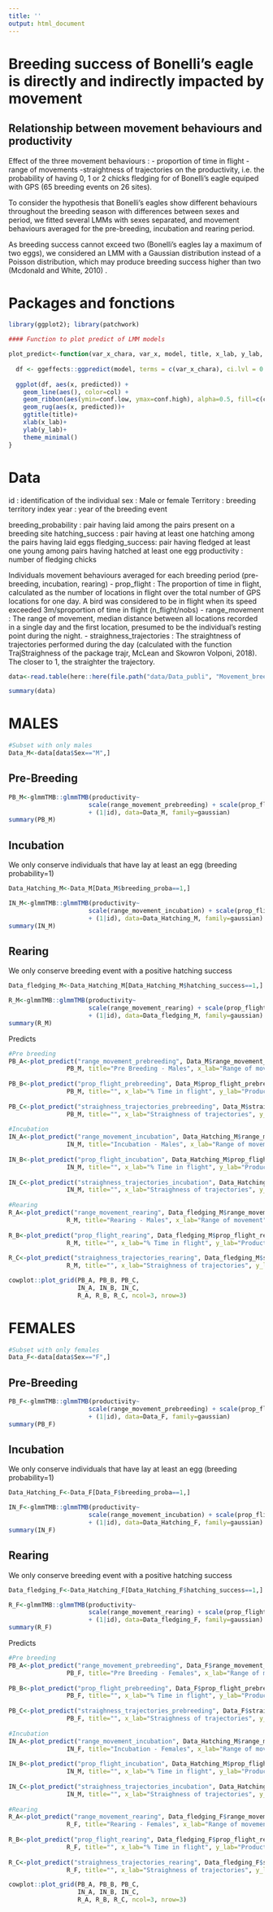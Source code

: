 ---
title: ''
output: html_document
---

# Breeding success of Bonelli’s eagle is directly and indirectly impacted by movement

## Relationship between movement behaviours and productivity

Effect of the three movement behaviours : 
 - proportion of time in flight
 - range of movements
  -straightness of trajectories
on the productivity, i.e. the probability of having 0, 1 or 2 chicks fledging for of Bonelli's eagle equiped with GPS (65 breeding events on 26 sites). 

To consider the hypothesis that Bonelli’s eagles show different behaviours throughout the breeding season with differences between sexes and period, we fitted several LMMs with sexes separated, and movement behaviours averaged for the pre-breeding, incubation and rearing period. 

As breeding success cannot exceed two (Bonelli’s eagles lay a maximum of two eggs), we considered an LMM with a Gaussian distribution instead of a Poisson distribution, which may produce breeding success higher than two (Mcdonald and White, 2010) . 

# Packages and fonctions
```{r}
library(ggplot2); library(patchwork)

#### Function to plot predict of LMM models

plot_predict<-function(var_x_chara, var_x, model, title, x_lab, y_lab, col){
  
  df <- ggeffects::ggpredict(model, terms = c(var_x_chara), ci.lvl = 0.95, back.transform = TRUE)
 
  ggplot(df, aes(x, predicted)) + 
    geom_line(aes(), color=col) +
    geom_ribbon(aes(ymin=conf.low, ymax=conf.high), alpha=0.5, fill=c(col))+
    geom_rug(aes(x, predicted))+
    ggtitle(title)+
    xlab(x_lab)+
    ylab(y_lab)+
    theme_minimal()
}
```

# Data 
id : identification of the individual
sex : Male or female
Territory : breeding territory index
year : year of the breeding event 

breeding_probability : pair having laid among the pairs present on a breeding site
hatching_success : pair having at least one hatching among the pairs having laid eggs
fledging_success: pair having fledged at least one young among pairs having hatched at least one egg
productivity : number of fledging chicks

Individuals movement behaviours averaged for each breeding period (pre-breeding, incubation, rearing)
 - prop_flight : The proportion of time in flight, calculated as the number of locations in flight over the total number of GPS locations for one day. A bird was considered to be in flight when its speed exceeded 3m/sproportion of time in flight (n_flight/nobs)
 - range_movement : The range of movement, median distance between all locations recorded in a single day and the first location, presumed to be the individual’s resting point during the night. 
 - straighness_trajectories : The straightness of trajectories performed during the day (calculated with the function TrajStraighness of the package trajr, McLean and Skowron Volponi, 2018). The closer to 1, the straighter the trajectory.

```{r}
data<-read.table(here::here(file.path("data/Data_publi", "Movement_breeding_Bonelli.csv")), header=TRUE, sep=",")

summary(data)
```


# MALES 
```{r}
#Subset with only males
Data_M<-data[data$Sex=="M",]
```

## Pre-Breeding 
```{r}
PB_M<-glmmTMB::glmmTMB(productivity~
                      scale(range_movement_prebreeding) + scale(prop_flight_prebreeding) + scale(straighness_trajectories_prebreeding) 
                      + (1|id), data=Data_M, family=gaussian)
summary(PB_M)
```

## Incubation 
We only conserve individuals that have lay at least an egg (breeding probability=1)

```{r}
Data_Hatching_M<-Data_M[Data_M$breeding_proba==1,]

IN_M<-glmmTMB::glmmTMB(productivity~
                      scale(range_movement_incubation) + scale(prop_flight_incubation) + scale(straighness_trajectories_incubation) 
                      + (1|id), data=Data_Hatching_M, family=gaussian)
summary(IN_M)
```

## Rearing 
We only conserve breeding event with a positive hatching success
```{r}
Data_fledging_M<-Data_Hatching_M[Data_Hatching_M$hatching_success==1,]

R_M<-glmmTMB::glmmTMB(productivity~
                      scale(range_movement_rearing) + scale(prop_flight_rearing) + scale(straighness_trajectories_rearing) 
                      + (1|id), data=Data_fledging_M, family=gaussian)
summary(R_M)
```

Predicts 
```{r}
#Pre breeding
PB_A<-plot_predict("range_movement_prebreeding", Data_M$range_movement_prebreeding, 
                PB_M, title="Pre Breeding - Males", x_lab="Range of movement", y_lab="Productivity", col="#26828EFF")
  
PB_B<-plot_predict("prop_flight_prebreeding", Data_M$prop_flight_prebreeding, 
                PB_M, title="", x_lab="% Time in flight", y_lab="Productivity", col="#26828EFF")
  
PB_C<-plot_predict("straighness_trajectories_prebreeding", Data_M$straighness_trajectories_prebreeding, 
                PB_M, title="", x_lab="Straighness of trajectories", y_lab="Productivity", col="#26828EFF")
  
#Incubation
IN_A<-plot_predict("range_movement_incubation", Data_Hatching_M$range_movement_incubation, 
                IN_M, title="Incubation - Males", x_lab="Range of movement", y_lab="Productivity", col="#26828EFF")
  
IN_B<-plot_predict("prop_flight_incubation", Data_Hatching_M$prop_flight_incubation, 
                IN_M, title="", x_lab="% Time in flight", y_lab="Productivity", col="#26828EFF")
  
IN_C<-plot_predict("straighness_trajectories_incubation", Data_Hatching_M$straighness_trajectories_incubation, 
                IN_M, title="", x_lab="Straighness of trajectories", y_lab="Productivity", col="#26828EFF")
  
#Rearing
R_A<-plot_predict("range_movement_rearing", Data_fledging_M$range_movement_rearing, 
                R_M, title="Rearing - Males", x_lab="Range of movement", y_lab="Productivity", col="#26828EFF")
  
R_B<-plot_predict("prop_flight_rearing", Data_fledging_M$prop_flight_rearing, 
                R_M, title="", x_lab="% Time in flight", y_lab="Productivity", col="#26828EFF")
  
R_C<-plot_predict("straighness_trajectories_rearing", Data_fledging_M$straighness_trajectories_rearing, 
                R_M, title="", x_lab="Straighness of trajectories", y_lab="Productivity", col="#26828EFF")

cowplot::plot_grid(PB_A, PB_B, PB_C, 
                   IN_A, IN_B, IN_C, 
                   R_A, R_B, R_C, ncol=3, nrow=3)

```

# FEMALES 
```{r}
#Subset with only females
Data_F<-data[data$Sex=="F",]
```

## Pre-Breeding 
```{r}
PB_F<-glmmTMB::glmmTMB(productivity~
                      scale(range_movement_prebreeding) + scale(prop_flight_prebreeding) + scale(straighness_trajectories_prebreeding) 
                      + (1|id), data=Data_F, family=gaussian)
summary(PB_F)
```

## Incubation 
We only conserve individuals that have lay at least an egg (breeding probability=1)

```{r}
Data_Hatching_F<-Data_F[Data_F$breeding_proba==1,]

IN_F<-glmmTMB::glmmTMB(productivity~
                      scale(range_movement_incubation) + scale(prop_flight_incubation) + scale(straighness_trajectories_incubation) 
                      + (1|id), data=Data_Hatching_F, family=gaussian)
summary(IN_F)
```

## Rearing 
We only conserve breeding event with a positive hatching success
```{r}
Data_fledging_F<-Data_Hatching_F[Data_Hatching_F$hatching_success==1,]

R_F<-glmmTMB::glmmTMB(productivity~
                      scale(range_movement_rearing) + scale(prop_flight_rearing) + scale(straighness_trajectories_rearing) 
                      + (1|id), data=Data_fledging_F, family=gaussian)
summary(R_F)
```

Predicts 
```{r}
#Pre breeding
PB_A<-plot_predict("range_movement_prebreeding", Data_F$range_movement_prebreeding, 
                PB_F, title="Pre Breeding - Females", x_lab="Range of movement", y_lab="Productivity", col="#26828EFF")
  
PB_B<-plot_predict("prop_flight_prebreeding", Data_F$prop_flight_prebreeding, 
                PB_F, title="", x_lab="% Time in flight", y_lab="Productivity", col="#26828EFF")
  
PB_C<-plot_predict("straighness_trajectories_prebreeding", Data_F$straighness_trajectories_prebreeding, 
                PB_F, title="", x_lab="Straighness of trajectories", y_lab="Productivity", col="#26828EFF")
  
#Incubation
IN_A<-plot_predict("range_movement_incubation", Data_Hatching_M$range_movement_incubation, 
                IN_F, title="Incubation - Females", x_lab="Range of movement", y_lab="Productivity", col="#26828EFF")
  
IN_B<-plot_predict("prop_flight_incubation", Data_Hatching_M$prop_flight_incubation, 
                IN_M, title="", x_lab="% Time in flight", y_lab="Productivity", col="#26828EFF")
  
IN_C<-plot_predict("straighness_trajectories_incubation", Data_Hatching_M$straighness_trajectories_incubation, 
                IN_M, title="", x_lab="Straighness of trajectories", y_lab="Productivity", col="#26828EFF")
  
#Rearing
R_A<-plot_predict("range_movement_rearing", Data_fledging_F$range_movement_rearing, 
                R_F, title="Rearing - Females", x_lab="Range of movement", y_lab="Productivity", col="#26828EFF")
  
R_B<-plot_predict("prop_flight_rearing", Data_fledging_F$prop_flight_rearing, 
                R_F, title="", x_lab="% Time in flight", y_lab="Productivity", col="#26828EFF")
  
R_C<-plot_predict("straighness_trajectories_rearing", Data_fledging_F$straighness_trajectories_rearing, 
                R_F, title="", x_lab="Straighness of trajectories", y_lab="Productivity", col="#26828EFF")

cowplot::plot_grid(PB_A, PB_B, PB_C, 
                   IN_A, IN_B, IN_C, 
                   R_A, R_B, R_C, ncol=3, nrow=3)

```







